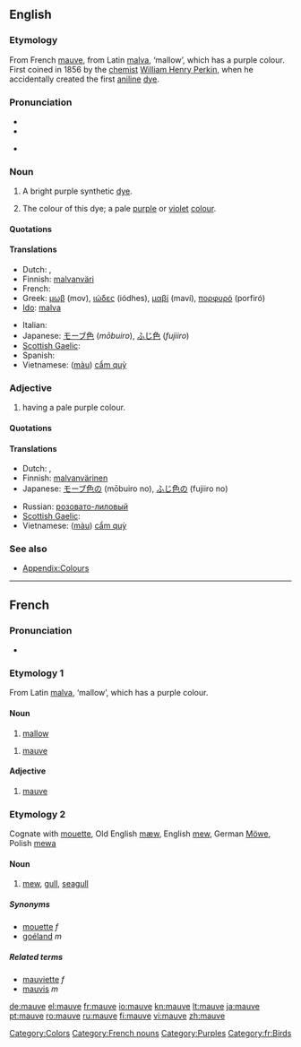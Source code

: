 {{was wotd|2006|May|3}}
{{wikipedia}}
==English==

===Etymology===
From French [[mauve#French|mauve]], from Latin [[malva]], ‘mallow’, which has a purple colour. First coined in 1856 by the [[chemist]] [[w:William Henry Perkin|William Henry Perkin]], when he accidentally created the first [[aniline]] [[dye]].

===Pronunciation===
* {{IPA|/mɔv/|/moʊv/|/məʊv/}}
* {{audio|en-us-mauve.ogg|Audio (US)}}
* {{audio|en-us-mauve2.ogg|Audio (US) (alternate)}}
*: {{rhymes|əʊv}}

===Noun===
{{en-noun}}

# {{historical}} A bright purple synthetic [[dye]].
# {{colour}} The colour of this dye; a pale [[purple]] or [[violet]] [[color|colour]].
#: {{color panel|E0B0FF}}

====Quotations====
{{seeCites}}

====Translations====
{{trans-top|dye}}
{{trans-mid}}
{{trans-bottom}}

{{trans-top|colour}}
* Dutch: {{t-|nl|mauve|n}}, {{t+|nl|paars|n}}
* Finnish: [[malvanväri]]
* French: {{t+|fr|mauve|m}}
* Greek: [[μωβ]] (mov), [[ιώδες]] (iódhes), [[μαβί]] (maví), [[πορφυρό]] (porfiró)
* [[Ido]]: [[malva]]
{{trans-mid}}
* Italian: {{t-|it|malva}}
* Japanese: [[モーブ色]] (''mōbuiro''), [[ふじ色]] (''fujiiro'')
* [[Scottish Gaelic]]: {{t-|gd|liath-phurpur|m|xs=Scottish Gaelic}}
* Spanish: {{t+|es|malva}}
* Vietnamese: ([[màu]]) [[cẩm quỳ]]
{{trans-bottom}}

===Adjective===
{{en-adj}}

# {{colour}} having a pale purple colour.

====Quotations====
{{seeCites}}

====Translations====
{{trans-top|colour}}
* Dutch: {{t-|nl|mauve}}, {{t+|nl|paars}}
* Finnish: [[malvanvärinen]]
* Japanese: [[モーブ色]]の (mōbuiro no), [[ふじ色]]の (fujiiro no)
{{trans-mid}}
* Russian: [[розовато-лиловый]]
* [[Scottish Gaelic]]: {{t-|gd|liath-phurpur|xs=Scottish Gaelic}}
* Vietnamese: ([[màu]]) [[cẩm quỳ]]
{{trans-bottom}}

===See also===
* [[Appendix:Colours]]

----

==French==

===Pronunciation===
* {{IPA|/mov/|lang=fr}}

===Etymology 1===
From Latin [[malva]], ‘mallow’, which has a purple colour.

====Noun====
{{fr-noun|f}}

# [[mallow]]

{{fr-noun|m}}

# [[mauve#English|mauve]]

====Adjective====
{{fr-adj|feminine=mauve}}

# [[mauve#English|mauve]]

===Etymology 2===
Cognate with [[mouette]], Old English [[mæw]], English [[mew]], German [[Möwe]], Polish [[mewa]]

====Noun====
{{fr-noun|f}}

# [[mew]], [[gull]], [[seagull]]

=====Synonyms=====
* [[mouette]] ''f''
* [[goéland]] ''m''

=====Related terms=====
* [[mauviette]] ''f''
* [[mauvis]] ''m''

[[Category:Colors]]
[[Category:French nouns]]
[[Category:Purples]]
[[Category:fr:Birds]]

[[de:mauve]]
[[el:mauve]]
[[fr:mauve]]
[[io:mauve]]
[[kn:mauve]]
[[lt:mauve]]
[[ja:mauve]]
[[pt:mauve]]
[[ro:mauve]]
[[ru:mauve]]
[[fi:mauve]]
[[vi:mauve]]
[[zh:mauve]]